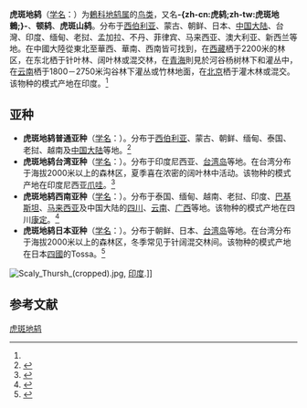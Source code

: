 {{noteTA
|T=zh-cn:虎斑地鸫; zh-tw:虎鶇; 
|1=zh-cn:虎斑地鸫; zh-tw:虎鶇; 
|2=zh-cn:地鸫属; zh-tw:虎鶇屬; 
}}
{{speciesbox
| name = 虎斑地鸫
| status = LC
| status_system = IUCN3.1
| status_ref = <ref>BirdLife International 2017. Zoothera dauma (amended version of 2016 assessment). The IUCN Red List of Threatened Species 2017: e.T103879357A111175902. https://doi.org/10.2305/IUCN.UK.2017-1.RLTS.T103879357A111175902.en. Downloaded on 20 August 2019.</ref>
| image = Scaly Thrush at Godwari, Kathmandu.jpg
| image_caption = ''Zoothera dauma dauma''
| genus = Zoothera
| species = dauma
| authority = (Latham)<ref name='id3150'>{{cite web| url =http://www.bioinfo.cn/db05/BjdwSpecies.php?action=view&id=3150| title =虎斑地鸫| work =《中国动物物种编目数据库》| publisher =中国科学院微生物研究所| author =中国科学院动物研究所| accessdate =2009-04-04| deadurl =yes| archiveurl =https://web.archive.org/web/20131203122335/http://www.bioinfo.cn/db05/BjdwSpecies.php?action=view| archivedate =2013-12-03| df =}}</ref>
| synonyms = *''Geocichla horsfieldi''
}}

'''虎斑地鸫'''（[[学名|学名]]：{{lang|la|''Zoothera dauma''}}）为[[鶇科|鶇科]][[地鸫属|地鸫属]]的[[鸟类|鸟类]]，又名'''-{zh-cn:虎鸫;zh-tw:虎斑地鶇;}-'''、'''顿鸫'''、'''虎斑山鸫'''。分布于[[西伯利亚|西伯利亚]]、蒙古、朝鲜、日本、[[中国大陆|中国大陆]]、台灣、印度、缅甸、老挝、孟加拉、不丹、菲律宾、马来西亚、澳大利亚、新西兰等地。在中國大陸從東北至華西、華南、西南皆可找到，在[[西藏|西藏]]栖于2200米的林区，在东北栖于针叶林、阔叶林或混交林，在[[青海|青海]]則見於河谷杨树林下和灌丛中，在[[云南|云南]]栖于1800－2750米沟谷林下灌丛或竹林地面，在[[北京|北京]]栖于灌木林或混交。该物种的模式产地在印度。<ref name='id3150'/>

== 亚种 ==
* '''虎斑地鸫普通亚种'''（[[学名|学名]]：{{lang|la|''Zoothera dauma aurea''}}）。分布于[[西伯利亚|西伯利亚]]、蒙古、朝鲜、缅甸、泰国、老挝、越南及[[中国大陆|中国大陆]]等地。<ref name='id3151'>{{cite web| url =http://www.bioinfo.cn/db05/BjdwSpecies.php?action=view&id=3151| title =虎斑地鸫普通亚种| work =《中国动物物种编目数据库》| publisher =中国科学院微生物研究所| author =中国科学院动物研究所| accessdate =2009-04-04| deadurl =yes| archiveurl =https://web.archive.org/web/20160305014320/http://www.bioinfo.cn/db05/BjdwSpecies.php?action=view&id=3151| archivedate =2016-03-05| df =}}</ref>
* '''虎斑地鸫台湾亚种'''（[[学名|学名]]：{{lang|la|''Zoothera dauma horsfieldi''}}）。分布于印度尼西亚、[[台湾岛|台湾岛]]等地。在台湾分布于海拔2000米以上的森林区，夏季喜在浓密的阔叶林中活动。该物种的模式产地在印度尼西亚[[爪哇|爪哇]]。<ref name='id3152'>{{cite web| url =http://www.bioinfo.cn/db05/BjdwSpecies.php?action=view&id=3152| title =虎斑地鸫台湾亚种| work =《中国动物物种编目数据库》| publisher =中国科学院微生物研究所| author =中国科学院动物研究所| accessdate =2009-04-04| deadurl =yes| archiveurl =https://web.archive.org/web/20131203122335/http://www.bioinfo.cn/db05/BjdwSpecies.php?action=view| archivedate =2013-12-03| df =}}</ref>
* '''虎斑地鸫西南亚种'''（[[学名|学名]]：{{lang|la|''Zoothera dauma socia''}}）。分布于泰国、缅甸、越南、老挝、印度、[[巴基斯坦|巴基斯坦]]、[[马来西亚|马来西亚]]及中国大陆的[[四川|四川]]、[[云南|云南]]、[[广西|广西]]等地。该物种的模式产地在四川[[康定市|康定]]。<ref name='id3153'>{{cite web| url =http://www.bioinfo.cn/db05/BjdwSpecies.php?action=view&id=3153| title =虎斑地鸫西南亚种| work =《中国动物物种编目数据库》| publisher =中国科学院微生物研究所| author =中国科学院动物研究所| accessdate =2009-04-04| archive-date =2016-03-05| archive-url =https://web.archive.org/web/20160305041340/http://www.bioinfo.cn/db05/BjdwSpecies.php?action=view&id=3153| dead-url =yes}}</ref>
* '''虎斑地鸫日本亚种'''（[[学名|学名]]：{{lang|la|''Zoothera dauma toratugumi''}}）。分布于朝鲜、日本、[[台湾岛|台湾岛]]等地。在台湾分布于海拔2000米以上的森林区，冬季常见于针阔混交林间。该物种的模式产地在日本[[四國|四國]]的Tossa。<ref name='id3154'>{{cite web| url =http://www.bioinfo.cn/db05/BjdwSpecies.php?action=view&id=3154| title =虎斑地鸫日本亚种| work =《中国动物物种编目数据库》| publisher =中国科学院微生物研究所| author =中国科学院动物研究所| accessdate =2009-04-04| deadurl =yes| archiveurl =https://web.archive.org/web/20131203122335/http://www.bioinfo.cn/db05/BjdwSpecies.php?action=view| archivedate =2013-12-03| df =}}</ref>

[[File:Scaly_Thursh_(cropped).jpg|thumb]], [[India|印度]].]]
== 参考文献 ==
{{reflist}}

{{Commons category|Zoothera dauma}}
{{Taxonbar|from=Q695723}}

[[Category:地鸫属|虎斑地鸫]]